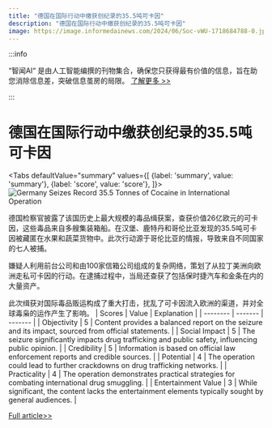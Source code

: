 ```yaml
---
title: "德国在国际行动中缴获创纪录的35.5吨可卡因"
description: "德国在国际行动中缴获创纪录的35.5吨可卡因"
image: https://image.informedainews.com/2024/06/Soc-vWU-1718684788-0.jpg
---
```



:::info

“智闻AI“ 是由人工智能编撰的刊物集合，确保您只获得最有价值的信息，旨在助您消除信息差，突破信息茧房的局限。  [了解更多 >>](/)

:::

# 德国在国际行动中缴获创纪录的35.5吨可卡因


<Tabs
	defaultValue="summary"
	values={[
	{label: 'summary', value: 'summary'},
	{label: 'score', value: 'score'},
]}>
<TabItem value="summary">
<img
  src="https://image.informedainews.com/2024/06/Soc-vWU-1718684788-0.jpg"
  alt="Germany Seizes Record 35.5 Tonnes of Cocaine in International Operation"
/>



德国检察官披露了该国历史上最大规模的毒品缉获案，查获价值26亿欧元的可卡因，这些毒品来自多艘集装箱船。在汉堡、鹿特丹和哥伦比亚发现的35.5吨可卡因被藏匿在水果和蔬菜货物中。此次行动源于哥伦比亚的情报，导致来自不同国家的七人被捕。

嫌疑人利用前台公司和由100家信箱公司组成的复杂网络，策划了从拉丁美洲向欧洲走私可卡因的行动。在逮捕过程中，当局还查获了包括保时捷汽车和金条在内的大量资产。

此次缉获对国际毒品贩运构成了重大打击，扰乱了可卡因流入欧洲的渠道，并对全球毒枭的运作产生了影响。
</TabItem>
<TabItem value="score">
	| Scores     | Value   | Explanation |
	| -------- | ------- | ------- |
	| Objectivity  | 5    | Content provides a balanced report on the seizure and its impact, sourced from official statements.    |
	| Social Impact | 5     | The seizure significantly impacts drug trafficking and public safety, influencing public opinion.    |
	| Credibility    | 5    | Information is based on official law enforcement reports and credible sources.    |
	| Potential    | 4    | The operation could lead to further crackdowns on drug trafficking networks.    |
	| Practicality    | 4    | The operation demonstrates practical strategies for combating international drug smuggling.    |
	| Entertainment Value    | 3    | While significant, the content lacks the entertainment elements typically sought by general audiences.    |
</TabItem>
</Tabs>

[Full article>>](https://www.theguardian.com/world/article/2024/jun/17/german-prosecutors-announce-biggest-ever-seizure-of-cocaine)
